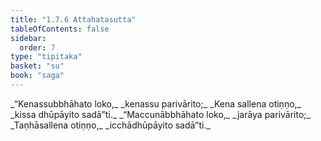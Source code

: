 ```yaml
---
title: "1.7.6 Attahatasutta"
tableOfContents: false
sidebar:
  order: 7
type: "tipitaka"
basket: "su"
book: "saga"
---
```



<DynamicBreadcrumb />

<Division number="66" book="saga" bookNo="12" page="37">

<Paragraph number="321" type="verses" book="saga">
_“Kenassubbhāhato loko,_  
_kenassu parivārito;_  
_Kena sallena otiṇṇo,_  
_kissa dhūpāyito sadā”ti._  

</Paragraph>

<Paragraph number="322" type="verses" book="saga">
_“Maccunābbhāhato loko,_  
_jarāya parivārito;_  
_Taṇhāsallena otiṇṇo,_  
_icchādhūpāyito sadā”ti._
</Paragraph>
</Division>